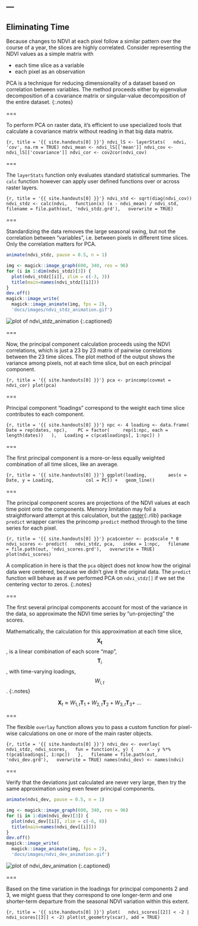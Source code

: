 ---
---

## Eliminating Time

Because changes to NDVI at each pixel follow a similar pattern over the course
of a year, the slices are highly correlated. Consider representing the NDVI
values as a simple matrix with

- each time slice as a variable
- each pixel as an observation

PCA is a technique for reducing dimensionality of a dataset based on correlation
between variables. The method proceeds either by eigenvalue decomposition of a
covariance matrix or singular-value decomposition of the entire dataset.
{:.notes}

===

To perform PCA on raster data, it's efficient to use specialized tools that
calculate a covariance matrix without reading in that big data matrix.

```{r, title = '{{ site.handouts[0] }}'}
ndvi_lS <- layerStats(
  ndvi, 'cov', na.rm = TRUE)
ndvi_mean <- ndvi_lS[['mean']]
ndvi_cov <- ndvi_lS[['covariance']]
ndvi_cor <- cov2cor(ndvi_cov)
```

===

The `layerStats` function only evaluates standard statistical summaries. The
`calc` function however can apply user defined functions over or across raster
layers.

```{r, title = '{{ site.handouts[0] }}'}
ndvi_std <- sqrt(diag(ndvi_cov))
ndvi_stdz <- calc(ndvi,
  function(x) (x - ndvi_mean) / ndvi_std,
  filename = file.path(out, 'ndvi_stdz.grd'),
  overwrite = TRUE)
```

===

Standardizing the data removes the large seasonal swing, but not the correlation
between "variables", i.e. between pixels in different time slices. Only the
correlation matters for PCA.

```r
animate(ndvi_stdz, pause = 0.5, n = 1)
```
```r
img <- magick::image_graph(600, 340, res = 96)
for (i in 1:dim(ndvi_stdz)[3]) {
  plot(ndvi_stdz[[i]], zlim = c(-3, 3))
  title(main=names(ndvi_stdz[[i]]))
}
dev.off()
magick::image_write(
  magick::image_animate(img, fps = 2),
  'docs/images/ndvi_stdz_animation.gif')
```
![plot of ndvi_stdz_animation]({{ site.baseurl }}/images/ndvi_stdz_animation.gif)
{:.captioned}

===

Now, the principal component calculation proceeds using the NDVI correlations,
which is just a 23 by 23 matrix of pairwise correlations between the 23 time
slices. The plot method of the output shows the variance among pixels, not at
each time slice, but on each principal component.

```{r, title = '{{ site.handouts[0] }}'}
pca <- princomp(covmat = ndvi_cor)
plot(pca)
```

===

Principal component "loadings" correspond to the weight each time slice
contributes to each component.

```{r, title = '{{ site.handouts[0] }}'}
npc <- 4
loading <- data.frame(
  Date = rep(dates, npc), 
  PC = factor(
    rep(1:npc, each = length(dates))
  ),
  Loading = c(pca$loadings[, 1:npc])
)
```

===

The first principal component is a more-or-less equally weighted combination of
all time slices, like an average.

```{r, title = '{{ site.handouts[0] }}'}
ggplot(loading,
       aes(x = Date, y = Loading,
           col = PC)) +
  geom_line()
```

===

The principal component scores are projections of the NDVI values at each time
point onto the components. Memory limitation may foil a straightforward attempt at this calculation, but the [raster](){:.rlib}
package `predict` wrapper carries the princomp `predict` method through to
the time series for each pixel.

```{r, title = '{{ site.handouts[0] }}'}
pca$center <- pca$scale * 0
ndvi_scores <- predict(
  ndvi_stdz, pca,
  index = 1:npc,
  filename = file.path(out, 'ndvi_scores.grd'),
  overwrite = TRUE)
plot(ndvi_scores)
```

A complication in here is that the `pca` object does not know how the original
data were centered, because we didn't give it the original data. The `predict`
function will behave as if we performed PCA on `ndvi_stdz[]` if we set the
centering vector to zeros.
{:.notes}

===

The first several principal components account for most of the variance in the
data, so approximate the NDVI time series by "un-projecting" the scores.

Mathematically, the calculation for this approximation at each time slice,
$$\mathbf{X_t}$$, is a linear combination of each score "map", $$\mathbf{T}_i$$, with
time-varying loadings, $$W_{i,t}$$.
{:.notes}

$$
\mathbf{X}_t \approx W_{1,t} \mathbf{T}_1 + W_{2,t} \mathbf{T}_2 + W_{3,t} \mathbf{T}_3 +~...
$$

===

The flexible `overlay` function allows you to pass a custom function for
pixel-wise calculations on one or more of the main raster objects.

```{r, title = '{{ site.handouts[0] }}'}
ndvi_dev <- overlay(
  ndvi_stdz, ndvi_scores,
  fun = function(x, y) {
    x - y %*% t(pca$loadings[, 1:npc])
  },
  filename = file.path(out, 'ndvi_dev.grd'),
  overwrite = TRUE)
names(ndvi_dev) <- names(ndvi)
```

===

Verify that the deviations just calculated are never very large, then try the
same approximation using even fewer principal components.

```r
animate(ndvi_dev, pause = 0.5, n = 1)
```
```r
img <- magick::image_graph(600, 340, res = 96)
for (i in 1:dim(ndvi_dev)[3]) {
  plot(ndvi_dev[[i]], zlim = c(-6, 8))
  title(main=names(ndvi_dev[[i]]))
}
dev.off()
magick::image_write(
  magick::image_animate(img, fps = 2),
  'docs/images/ndvi_dev_animation.gif')
```
![plot of ndvi_dev_animation]({{ site.baseurl }}/images/ndvi_dev_animation.gif)
{:.captioned}

===

Based on the time variation in the loadings for principal components 2 and 3, we
might guess that they correspond to one longer-term and one shorter-term
departure from the seasonal NDVI variation within this extent.

```{r, title = '{{ site.handouts[0] }}'}
plot(
  ndvi_scores[[2]] < -2 |
  ndvi_scores[[3]] < -2)
plot(st_geometry(scar), add = TRUE)
```
